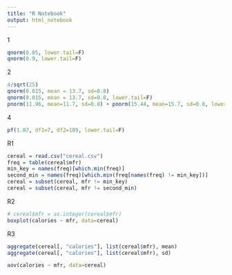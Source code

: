 ```yaml
---
title: "R Notebook"
output: html_notebook
---
```

1
```r
qnorm(0.05, lower.tail=F)
qnorm(0.9, lower.tail=F)
```
2
```r
4/sqrt(25)
qnorm(0.015, mean = 13.7, sd=0.8)
qnorm(0.015, mean = 13.7, sd=0.8, lower.tail=F)
pnorm(11.96, mean=11.7, sd=0.8) + pnorm(15.44, mean=15.7, sd=0.8, lower.tail=F)
```
4
```r
pf(1.87, df1=7, df2=189, lower.tail=F)
```

R1
```r
cereal = read.csv("cereal.csv")
freq = table(cereal$mfr)
min_key = names(freq)[which.min(freq)]
second_min = names(freq)[which.min(freq[names(freq) != min_key])]
cereal = subset(cereal, mfr != min_key)
cereal = subset(cereal, mfr != second_min)
```

R2
```r
# cereal$mfr = as.integer(cereal$mfr)
boxplot(calories ~ mfr, data=cereal)
```

R3
```r
aggregate(cereal[, "calories"], list(cereal$mfr), mean)
aggregate(cereal[, "calories"], list(cereal$mfr), sd)
```

```r
aov(calories ~ mfr, data=cereal)
```

